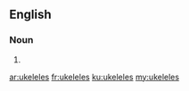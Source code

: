 ==English==

===Noun===
{{head|en|plural}}

# {{plural of|ukelele|lang=en}}

[[ar:ukeleles]]
[[fr:ukeleles]]
[[ku:ukeleles]]
[[my:ukeleles]]